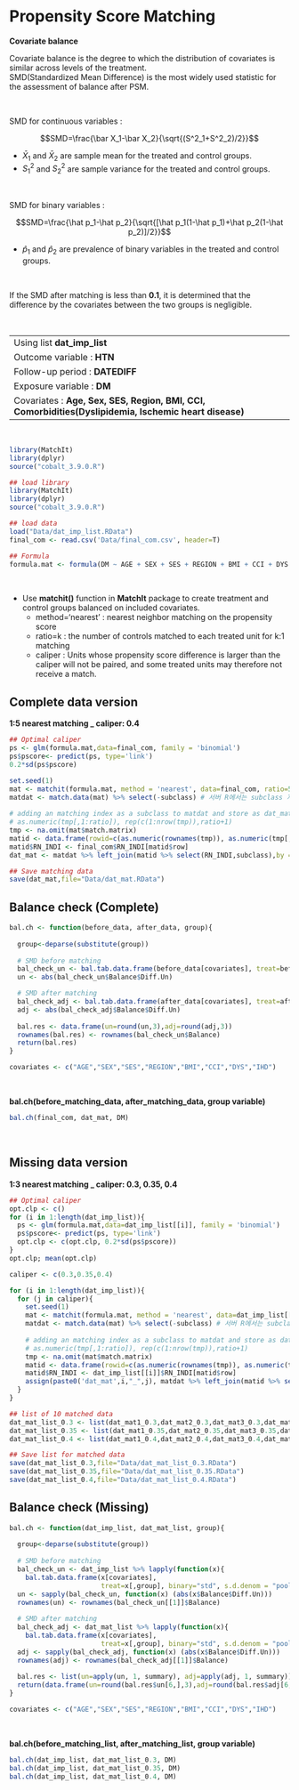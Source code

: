 # Propensity Score Matching    
     

**Covariate balance**    
    

Covariate balance is the degree to which the distribution of covariates is similar across levels of the treatment.    
SMD(Standardized Mean Difference) is the most widely used statistic for the assessment of balance after PSM.    

<br/>

SMD for continuous variables :   

$$SMD=\frac{\bar X_1-\bar X_2}{\sqrt{(S^2_1+S^2_2)/2}}$$

* $\bar X_1$ and $\bar X_2$ are sample mean for the treated and control groups.    
* $S^2_1$ and $S^2_2$ are sample variance for the treated and control groups.    

<br/>

SMD for binary variables :     

$$SMD=\frac{\hat p_1-\hat p_2}{\sqrt{[\hat p_1(1-\hat p_1)+\hat p_2(1-\hat p_2)]/2}}$$

* $\hat p_1$ and $\hat p_2$ are prevalence of binary variables in the treated and control groups.    

<br/>

If the SMD after matching is less than **0.1**, it is determined that the difference by the covariates between the two groups is negligible.     


<br/>

----
Using list **dat_imp_list**    
Outcome variable : **HTN**     
Follow-up period : **DATEDIFF**    
Exposure variable : **DM**     
Covariates : **Age, Sex, SES, Region, BMI, CCI, Comorbidities(Dyslipidemia, Ischemic heart disease)**   
----

<br/>

```r
library(MatchIt)
library(dplyr)
source("cobalt_3.9.0.R")
```

```r
## load library
library(MatchIt)
library(dplyr)
source("cobalt_3.9.0.R")
```

```r
## load data
load("Data/dat_imp_list.RData")
final_com <- read.csv('Data/final_com.csv', header=T)
```

```r
## Formula
formula.mat <- formula(DM ~ AGE + SEX + SES + REGION + BMI + CCI + DYS + IHD)
```

<br/>

* Use **matchit()** function in **MatchIt** package to create treatment and control groups balanced on included covariates. 
  - method='nearest' : nearest neighbor matching on the propensity score
  - ratio=k : the number of controls matched to each treated unit for k:1 matching     
  - caliper : Units whose propensity score difference is larger than the caliper will not be paired, and some treated units may therefore not receive a match.


## Complete data version

**1:5 nearest matching _ caliper: 0.4**    

```r
## Optimal caliper
ps <- glm(formula.mat,data=final_com, family = 'binomial')
ps$pscore<- predict(ps, type='link')
0.2*sd(ps$pscore)
```

```r
set.seed(1)
mat <- matchit(formula.mat, method = 'nearest', data=final_com, ratio=5, caliper=0.4)
matdat <- match.data(mat) %>% select(-subclass) # 서버 R에서는 subclass 자동생성 안됨
    
# adding an matching index as a subclass to matdat and store as dat_mat
# as.numeric(tmp[,1:ratio]), rep(c(1:nrow(tmp)),ratio+1) 
tmp <- na.omit(mat$match.matrix)
matid <- data.frame(rowid=c(as.numeric(rownames(tmp)), as.numeric(tmp[,1:5])), subclass=rep(c(1:nrow(tmp)),6))
matid$RN_INDI <- final_com$RN_INDI[matid$row]
dat_mat <- matdat %>% left_join(matid %>% select(RN_INDI,subclass),by = 'RN_INDI') %>% filter(is.na(subclass)==F)
```

```r
## Save matching data
save(dat_mat,file="Data/dat_mat.RData")
```


## Balance check (Complete)

```r
bal.ch <- function(before_data, after_data, group){
  
  group<-deparse(substitute(group))
  
  # SMD before matching
  bal_check_un <- bal.tab.data.frame(before_data[covariates], treat=before_data[,group], binary="std", s.d.denom = "pooled")
  un <- abs(bal_check_un$Balance$Diff.Un)

  # SMD after matching
  bal_check_adj <- bal.tab.data.frame(after_data[covariates], treat=after_data[,group], binary="std", s.d.denom = "pooled")
  adj <- abs(bal_check_adj$Balance$Diff.Un)
  
  bal.res <- data.frame(un=round(un,3),adj=round(adj,3))
  rownames(bal.res) <- rownames(bal_check_un$Balance)
  return(bal.res)
}

covariates <- c("AGE","SEX","SES","REGION","BMI","CCI","DYS","IHD")
```

<br/>

**bal.ch(before_matching_data, after_matching_data, group variable)**    

```r
bal.ch(final_com, dat_mat, DM)
```


<br/>

## Missing data version

**1:3 nearest matching _ caliper: 0.3, 0.35, 0.4**

```r
## Optimal caliper
opt.clp <- c()
for (i in 1:length(dat_imp_list)){
  ps <- glm(formula.mat,data=dat_imp_list[[i]], family = 'binomial')
  ps$pscore<- predict(ps, type='link')
  opt.clp <- c(opt.clp, 0.2*sd(ps$pscore))
}
opt.clp; mean(opt.clp)
```


```r
caliper <- c(0.3,0.35,0.4)

for (i in 1:length(dat_imp_list)){
  for (j in caliper){
    set.seed(1)
    mat <- matchit(formula.mat, method = 'nearest', data=dat_imp_list[[i]], ratio=3, caliper=j)
    matdat <- match.data(mat) %>% select(-subclass) # 서버 R에서는 subclass 자동생성 안됨
    
    # adding an matching index as a subclass to matdat and store as dat_mati_j
    # as.numeric(tmp[,1:ratio]), rep(c(1:nrow(tmp)),ratio+1) 
    tmp <- na.omit(mat$match.matrix)
    matid <- data.frame(rowid=c(as.numeric(rownames(tmp)), as.numeric(tmp[,1:3])), subclass=rep(c(1:nrow(tmp)),4))
    matid$RN_INDI <- dat_imp_list[[i]]$RN_INDI[matid$row]
    assign(paste0('dat_mat',i,"_",j), matdat %>% left_join(matid %>% select(RN_INDI,subclass),by = 'RN_INDI') %>% filter(is.na(subclass)==F))
  }
}
```

```r
## list of 10 matched data 
dat_mat_list_0.3 <- list(dat_mat1_0.3,dat_mat2_0.3,dat_mat3_0.3,dat_mat4_0.3,dat_mat5_0.3,dat_mat6_0.3,dat_mat7_0.3,dat_mat8_0.3,dat_mat9_0.3,dat_mat10_0.3)
dat_mat_list_0.35 <- list(dat_mat1_0.35,dat_mat2_0.35,dat_mat3_0.35,dat_mat4_0.35,dat_mat5_0.35,dat_mat6_0.35,dat_mat7_0.35,dat_mat8_0.35,dat_mat9_0.35,dat_mat10_0.35)
dat_mat_list_0.4 <- list(dat_mat1_0.4,dat_mat2_0.4,dat_mat3_0.4,dat_mat4_0.4,dat_mat5_0.4,dat_mat6_0.4,dat_mat7_0.4,dat_mat8_0.4,dat_mat9_0.4,dat_mat10_0.4)

## Save list for matched data
save(dat_mat_list_0.3,file="Data/dat_mat_list_0.3.RData")
save(dat_mat_list_0.35,file="Data/dat_mat_list_0.35.RData")
save(dat_mat_list_0.4,file="Data/dat_mat_list_0.4.RData")
```


## Balance check (Missing)

```r

bal.ch <- function(dat_imp_list, dat_mat_list, group){
  
  group<-deparse(substitute(group))
  
  # SMD before matching
  bal_check_un <- dat_imp_list %>% lapply(function(x){
    bal.tab.data.frame(x[covariates], 
                       treat=x[,group], binary="std", s.d.denom = "pooled")})
  un <- sapply(bal_check_un, function(x) (abs(x$Balance$Diff.Un)))
  rownames(un) <- rownames(bal_check_un[[1]]$Balance)
  
  # SMD after matching
  bal_check_adj <- dat_mat_list %>% lapply(function(x){
    bal.tab.data.frame(x[covariates], 
                       treat=x[,group], binary="std", s.d.denom = "pooled")})
  adj <- sapply(bal_check_adj, function(x) (abs(x$Balance$Diff.Un)))
  rownames(adj) <- rownames(bal_check_adj[[1]]$Balance)
  
  bal.res <- list(un=apply(un, 1, summary), adj=apply(adj, 1, summary))
  return(data.frame(un=round(bal.res$un[6,],3),adj=round(bal.res$adj[6,],3)))
}

covariates <- c("AGE","SEX","SES","REGION","BMI","CCI","DYS","IHD")
```

<br/>

**bal.ch(before_matching_list, after_matching_list, group variable)**    

```r
bal.ch(dat_imp_list, dat_mat_list_0.3, DM)
bal.ch(dat_imp_list, dat_mat_list_0.35, DM)
bal.ch(dat_imp_list, dat_mat_list_0.4, DM)
```

